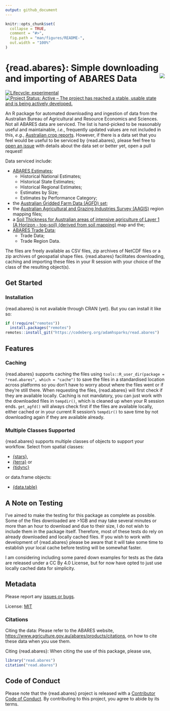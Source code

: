 ```yaml
---
output: github_document
---
```


<!-- README.md is generated from README.Rmd. Please edit that file -->

```r
knitr::opts_chunk$set(
  collapse = TRUE,
  comment = "#>",
  fig.path = "man/figures/README-",
  out.width = "100%"
)
```

# {read.abares}: Simple downloading and importing of ABARES Data <img src="man/figures/logo.png" align="right"/>

<!-- badges: start -->
[![Lifecycle: experimental](https://img.shields.io/badge/lifecycle-experimental-orange.svg)](https://lifecycle.r-lib.org/articles/stages.html#experimental)
[![Project Status: Active – The project has reached a stable, usable state and is being actively developed.](https://www.repostatus.org/badges/latest/active.svg)](https://www.repostatus.org/#active)
<!-- badges: end -->

An R package for automated downloading and ingestion of data from the Australian Bureau of Agricultural and Resource Economics and Sciences.
Not all ABARES data are serviced.
The list is hand-picked to be reasonably useful and maintainable, _i.e._, frequently updated values are not included in this, _e.g._, [Australian crop reports](https://daff.ent.sirsidynix.net.au/client/en_AU/ABARES/search/results?te=ASSET&st=PD#).
However, if there is a data set that you feel would be useful to be serviced by {read.abares}, please feel free to [open an issue](https://codeberg.org/adamhsparks/read.abares/issues/new) with details about the data set or better yet, open a pull request!

Data serviced include:

- [ABARES Estimates](https://www.agriculture.gov.au/abares/data/farm-data-portal#data-download);
  - Historical National Estimates;
  - Historical State Estimates;
  - Historical Regional Estimates;
  - Estimates by Size;
  - Estimates by Performance Category;
- the [Australian Gridded Farm Data (AGFD) set](https://www.agriculture.gov.au/abares/research-topics/surveys/farm-survey-data/australian-gridded-farm-data);
- the [Australian Agricultural and Grazing Industries Survey (AAGIS)](https://www.agriculture.gov.au/abares/research-topics/surveys/farm-survey-data) region mapping files;
- a [Soil Thickness for Australian areas of intensive agriculture of Layer 1 (A Horizon - top-soil) (derived from soil mapping)](https://data.agriculture.gov.au/geonetwork/srv/eng/catalog.search#/metadata/faa9f157-8e17-4b23-b6a7-37eb7920ead6) map and the;
- [ABARES Trade Data](https://www.agriculture.gov.au/abares/research-topics/trade/dashboard);
  - Trade Data;
  - Trade Region Data.

The files are freely available as CSV files, zip archives of NetCDF files or a zip archives of geospatial shape files.
{read.abares} facilitates downloading, caching and importing these files in your R session with your choice of the class of the resulting object(s).

## Get Started

### Installation

{read.abares} is not available through CRAN (yet).
But you can install it like so:

```r
if (!require("remotes"))
  install.packages("remotes")
remotes::install_git("https://codeberg.org/adamhsparks/read.abares")
```

## Features

### Caching

{read.abares} supports caching the files using `tools::R_user_dir(package = "read.abares", which = "cache")` to save the files in a standardised location across platforms so you don't have to worry about where the files went or if they're still there.
When requesting the files, {read.abares} will first check if they are available locally.
Caching is not mandatory, you can just work with the downloaded files in `tempdir()`, which is cleaned up when your R session ends.
`get_agfd()` will always check first if the files are available locally, either cached or in your current R session's `tempdir()` to save time by not downloading again if they are available already.

### Multiple Classes Supported

{read.abares} supports multiple classes of objects to support your workflow.
Select from spatial classes:

- [{stars}](https://CRAN.R-project.org/package=stars),
- [{terra}](https://CRAN.R-project.org/package=terra) or
- [{tidync}](https://CRAN.R-project.org/package=tidync)

or data.frame objects:

- [{data.table}](https://CRAN.R-project.org/package=data.table)

## A Note on Testing

I've aimed to make the testing for this package as complete as possible.
Some of the files downloaded are >1GB and may take several minutes or more than an hour to download and due to their size, I do not wish to include them in the package itself.
Therefore, most of these tests do rely on already downloaded and locally cached files.
If you wish to work with development of {read.abares} please be aware that it will take some time to establish your local cache before testing will be somewhat faster.

I am considering including some pared down examples for tests as the data are released under a CC By 4.0 License, but for now have opted to just use locally cached data for simplicity.

## Metadata

Please report any [issues or bugs](https://codeberg.org/adamhsparks/read.abares/issues).

License: [MIT](LICENSE.md)

### Citations

Citing the data: Please refer to the ABARES website, <https://www.agriculture.gov.au/abares/products/citations>, on how to cite these data when you use them.

Citing {read.abares}: When citing the use of this package, please use,

```r
library("read.abares")
citation("read.abares")
```

## Code of Conduct

Please note that the {read.abares} project is released with a [Contributor Code of Conduct](https://adamhsparks.codeberg.page/read.abares/CODE_OF_CONDUCT.html). By contributing to this project, you agree to abide by its terms.
